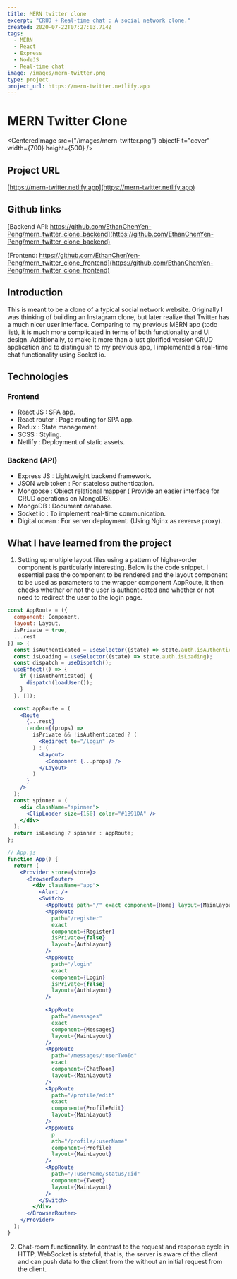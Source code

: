 ```yaml
---
title: MERN twitter clone
excerpt: "CRUD + Real-time chat : A social network clone."
created: 2020-07-22T07:27:03.714Z
tags:
  - MERN
  - React
  - Express
  - NodeJS
  - Real-time chat
image: /images/mern-twitter.png
type: project
project_url: https://mern-twitter.netlify.app
---
```

# MERN Twitter Clone

<CenteredImage
  src={"/images/mern-twitter.png"}
  objectFit="cover"
  width={700}
  height={500}
/>

## Project URL
[https://mern-twitter.netlify.app](https://mern-twitter.netlify.app)

## Github links
[Backend API: https://github.com/EthanChenYen-Peng/mern_twitter_clone_backend](https://github.com/EthanChenYen-Peng/mern_twitter_clone_backend)

[Frontend: https://github.com/EthanChenYen-Peng/mern_twitter_clone_frontend](https://github.com/EthanChenYen-Peng/mern_twitter_clone_frontend)

## Introduction

This is meant to be a clone of a typical social network website. Originally I was thinking of building an Instagram clone, but later realize that Twitter has a much nicer user interface. Comparing to my previous MERN app (todo list), it is much more complicated in terms of both functionality and UI design. Additionally, to make it more than a just glorified version CRUD application and to distinguish to my previous app, I implemented a real-time chat functionality using Socket io.

## Technologies

### Frontend

- React JS : SPA app.
- React router : Page routing for SPA app.
- Redux : State management.
- SCSS : Styling.
- Netlify : Deployment of static assets.

### Backend (API)

- Express JS : Lightweight backend framework.
- JSON web token : For stateless authentication.
- Mongoose : Object relational mapper ( Provide an easier interface for CRUD operations on MongoDB).
- MongoDB : Document database.
- Socket io : To implement real-time communication.
- Digital ocean : For server deployment. (Using Nginx as reverse proxy).

## What I have learned from the project

1. Setting up multiple layout files using a pattern of higher-order component is particularly interesting. Below is the code snippet.
   I essential pass the component to be rendered and the layout component to be used as parameters to the wrapper component AppRoute, it then checks whether or not the user is authenticated and whether or not need to redirect the user to the login page.

```jsx
const AppRoute = ({
  component: Component,
  layout: Layout,
  isPrivate = true,
  ...rest
}) => {
  const isAuthenticated = useSelector((state) => state.auth.isAuthenticated);
  const isLoading = useSelector((state) => state.auth.isLoading);
  const dispatch = useDispatch();
  useEffect(() => {
    if (!isAuthenticated) {
      dispatch(loadUser());
    }
  }, []);

  const appRoute = (
    <Route
      {...rest}
      render={(props) =>
        isPrivate && !isAuthenticated ? (
          <Redirect to="/login" />
        ) : (
          <Layout>
            <Component {...props} />
          </Layout>
        )
      }
    />
  );
  const spinner = (
    <div className="spinner">
      <ClipLoader size={150} color="#1B91DA" />
    </div>
  );
  return isLoading ? spinner : appRoute;
};
```

```jsx
// App.js
function App() {
  return (
    <Provider store={store}>
      <BrowserRouter>
        <div className="app">
          <Alert />
          <Switch>
            <AppRoute path="/" exact component={Home} layout={MainLayout} />
            <AppRoute
              path="/register"
              exact
              component={Register}
              isPrivate={false}
              layout={AuthLayout}
            />
            <AppRoute
              path="/login"
              exact
              component={Login}
              isPrivate={false}
              layout={AuthLayout}
            />

            <AppRoute
              path="/messages"
              exact
              component={Messages}
              layout={MainLayout}
            />
            <AppRoute
              path="/messages/:userTwoId"
              exact
              component={ChatRoom}
              layout={MainLayout}
            />
            <AppRoute
              path="/profile/edit"
              exact
              component={ProfileEdit}
              layout={MainLayout}
            />
            <AppRoute
              p
              ath="/profile/:userName"
              component={Profile}
              layout={MainLayout}
            />
            <AppRoute
              path="/:userName/status/:id"
              component={Tweet}
              layout={MainLayout}
            />
          </Switch>
        </div>
      </BrowserRouter>
    </Provider>
  );
}
```

2. Chat-room functionality. In contrast to the request and response cycle in HTTP, WebSocket is stateful, that is, the server is aware of the client and can push data to the client from the without an initial request from the client.
